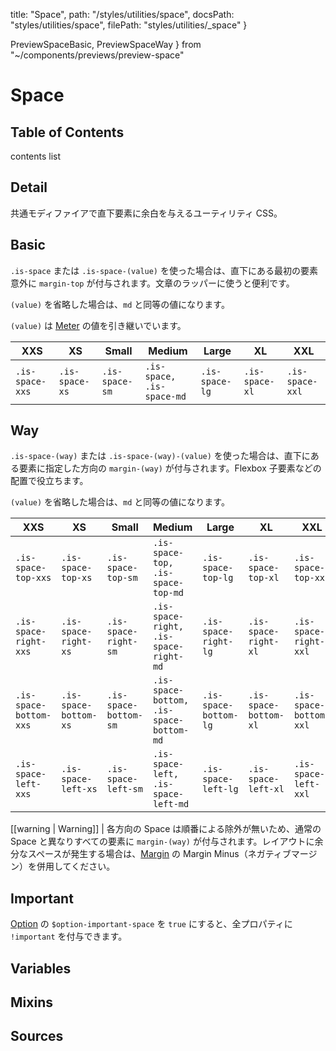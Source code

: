   title: "Space",
  path: "/styles/utilities/space",
  docsPath: "styles/utilities/space",
  filePath: "styles/utilities/_space"
}

  PreviewSpaceBasic,
  PreviewSpaceWay
} from "~/components/previews/preview-space"

# Space

## Table of Contents

contents list

## Detail

共通モディファイアで直下要素に余白を与えるユーティリティ CSS。

## Basic

`.is-space` または `.is-space-(value)` を使った場合は、直下にある最初の要素意外に `margin-top` が付与されます。文章のラッパーに使うと便利です。

`(value)` を省略した場合は、`md` と同等の値になります。

`(value)` は [Meter](/configs/variables/meter) の値を引き継いでいます。

<PreviewSpaceBasic />

| XXS             | XS             | Small          | Medium                    | Large          | XL             | XXL             |
| --------------- | -------------- | -------------- | ------------------------- | -------------- | -------------- | --------------- |
| `.is-space-xxs` | `.is-space-xs` | `.is-space-sm` | `.is-space, .is-space-md` | `.is-space-lg` | `.is-space-xl` | `.is-space-xxl` |

## Way

`.is-space-(way)` または `.is-space-(way)-(value)` を使った場合は、直下にある要素に指定した方向の `margin-(way)` が付与されます。Flexbox 子要素などの配置で役立ちます。

`(value)` を省略した場合は、`md` と同等の値になります。

<PreviewSpaceWay />

| XXS                    | XS                    | Small                 | Medium                                  | Large                 | XL                    | XXL                    |
| ---------------------- | --------------------- | --------------------- | --------------------------------------- | --------------------- | --------------------- | ---------------------- |
| `.is-space-top-xxs`    | `.is-space-top-xs`    | `.is-space-top-sm`    | `.is-space-top, .is-space-top-md`       | `.is-space-top-lg`    | `.is-space-top-xl`    | `.is-space-top-xxl`    |
| `.is-space-right-xxs`  | `.is-space-right-xs`  | `.is-space-right-sm`  | `.is-space-right, .is-space-right-md`   | `.is-space-right-lg`  | `.is-space-right-xl`  | `.is-space-right-xxl`  |
| `.is-space-bottom-xxs` | `.is-space-bottom-xs` | `.is-space-bottom-sm` | `.is-space-bottom, .is-space-bottom-md` | `.is-space-bottom-lg` | `.is-space-bottom-xl` | `.is-space-bottom-xxl` |
| `.is-space-left-xxs`   | `.is-space-left-xs`   | `.is-space-left-sm`   | `.is-space-left, .is-space-left-md`     | `.is-space-left-lg`   | `.is-space-left-xl`   | `.is-space-left-xxl`   |

[[warning | Warning]]
| 各方向の Space は順番による除外が無いため、通常の Space と異なりすべての要素に `margin-(way)` が付与されます。レイアウトに余分なスペースが発生する場合は、[Margin](/styles/utilities/margin) の Margin Minus（ネガティブマージン）を併用してください。

## Important

[Option](/configs/variables/option#option-important-xxxx) の `$option-important-space` を `true` にすると、全プロパティに `!important` を付与できます。

## Variables

<PreviewVariablesSingle filePath={meta.filePath} viewCompiled={true} />

## Mixins

<PreviewMixins filePath={meta.filePath} />

## Sources

<PreviewSources
  title={meta.title}
  docsPath={meta.docsPath}
  scssPath={meta.filePath}
/>
